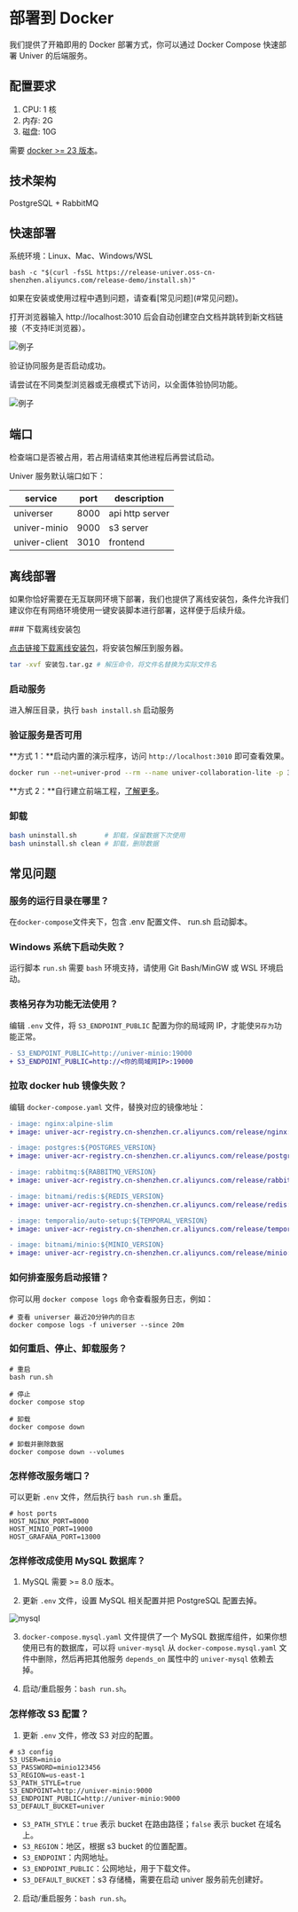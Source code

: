
# 部署到 Docker

<BadgeGroup values={[UniverTypes.GENERAL]} value={UniverTypes.GENERAL} />

我们提供了开箱即用的 Docker 部署方式，你可以通过 Docker Compose 快速部署 Univer 的后端服务。

## 配置要求

1. CPU: 1 核
2. 内存: 2G
3. 磁盘: 10G

需要 [docker >= 23 版本](https://docs.docker.com/engine/install/)。

## 技术架构

PostgreSQL + RabbitMQ

## 快速部署

系统环境：Linux、Mac、Windows/WSL

```
bash -c "$(curl -fsSL https://release-univer.oss-cn-shenzhen.aliyuncs.com/release-demo/install.sh)"
```

<Callout emoji="⚠️">
  如果在安装或使用过程中遇到问题，请查看[常见问题](#常见问题)。
</Callout>

打开浏览器输入 http://localhost:3010 后会自动创建空白文档并跳转到新文档链接（不支持IE浏览器）。

![例子](./docker/img1.png)

验证协同服务是否启动成功。

请尝试在不同类型浏览器或无痕模式下访问，以全面体验协同功能。

![例子](./docker/img2.png)

## 端口

检查端口是否被占用，若占用请结束其他进程后再尝试启动。

Univer 服务默认端口如下：

| service | port | description |
| --- | --- | --- |
| universer | 8000 | api http server |
| univer-minio | 9000 | s3 server |
| univer-client | 3010 | frontend |

## 离线部署

  如果你恰好需要在无互联网环境下部署，我们也提供了离线安装包，条件允许我们建议你在有网络环境使用一键安装脚本进行部署，这样便于后续升级。

<Steps>
  ### 下载离线安装包

  [点击链接下载离线安装包](https://univer.ai/releases/univer-server/download)，将安装包解压到服务器。

  ```bash
  tar -xvf 安装包.tar.gz # 解压命令，将文件名替换为实际文件名
  ```

  ### 启动服务

  进入解压目录，执行 `bash install.sh` 启动服务

  ### 验证服务是否可用

  **方式 1：**启动内置的演示程序，访问 `http://localhost:3010` 即可查看效果。
  ```bash
  docker run --net=univer-prod --rm --name univer-collaboration-lite -p 3010:3010 univer-acr-registry.cn-shenzhen.cr.aliyuncs.com/release/univer-collaboration-lite:latest
  ```

  **方式 2：**自行建立前端工程，[了解更多](/guides/sheet/getting-started/quickstart#install-and-run-the-frontend)。
</Steps>

### 卸载

```bash
bash uninstall.sh       # 卸载，保留数据下次使用
bash uninstall.sh clean # 卸载，删除数据
```

## 常见问题

### 服务的运行目录在哪里？

在`docker-compose`文件夹下，包含 .env 配置文件、 run.sh 启动脚本。

### Windows 系统下启动失败？

运行脚本 `run.sh` 需要 `bash` 环境支持，请使用 Git Bash/MinGW 或 WSL 环境启动。

### 表格另存为功能无法使用？

编辑 `.env` 文件，将 `S3_ENDPOINT_PUBLIC` 配置为你的局域网 IP，才能使`另存为`功能正常。

```diff
- S3_ENDPOINT_PUBLIC=http://univer-minio:19000
+ S3_ENDPOINT_PUBLIC=http://<你的局域网IP>:19000
```

### 拉取 docker hub 镜像失败？

编辑 `docker-compose.yaml` 文件，替换对应的镜像地址：
```diff
- image: nginx:alpine-slim
+ image: univer-acr-registry.cn-shenzhen.cr.aliyuncs.com/release/nginx:alpine-slim

- image: postgres:${POSTGRES_VERSION}
+ image: univer-acr-registry.cn-shenzhen.cr.aliyuncs.com/release/postgres:${POSTGRES_VERSION}

- image: rabbitmq:${RABBITMQ_VERSION}
+ image: univer-acr-registry.cn-shenzhen.cr.aliyuncs.com/release/rabbitmq:${RABBITMQ_VERSION}

- image: bitnami/redis:${REDIS_VERSION}
+ image: univer-acr-registry.cn-shenzhen.cr.aliyuncs.com/release/redis:${REDIS_VERSION}

- image: temporalio/auto-setup:${TEMPORAL_VERSION}
+ image: univer-acr-registry.cn-shenzhen.cr.aliyuncs.com/release/temporal:${TEMPORAL_VERSION}

- image: bitnami/minio:${MINIO_VERSION}
+ image: univer-acr-registry.cn-shenzhen.cr.aliyuncs.com/release/minio:${MINIO_VERSION}
```

### 如何排查服务启动报错？

你可以用 `docker compose logs` 命令查看服务日志，例如：

```shell
# 查看 universer 最近20分钟内的日志
docker compose logs -f universer --since 20m
```

### 如何重启、停止、卸载服务？

```shell
# 重启
bash run.sh

# 停止
docker compose stop

# 卸载
docker compose down

# 卸载并删除数据
docker compose down --volumes
```

### 怎样修改服务端口？

可以更新 `.env` 文件，然后执行 `bash run.sh` 重启。

```
# host ports
HOST_NGINX_PORT=8000
HOST_MINIO_PORT=19000
HOST_GRAFANA_PORT=13000
```

### 怎样修改成使用 MySQL 数据库？

1. MySQL 需要 >= 8.0 版本。

2. 更新 `.env` 文件，设置 MySQL 相关配置并把 PostgreSQL 配置去掉。

<Image src={mysqlImg} alt="mysql" width={500} />

3.  `docker-compose.mysql.yaml` 文件提供了一个 MySQL 数据库组件，如果你想使用已有的数据库，可以将 `univer-mysql` 从 `docker-compose.mysql.yaml` 文件中删除，然后再把其他服务 `depends_on` 属性中的 `univer-mysql` 依赖去掉。

4. 启动/重启服务：`bash run.sh`。

### 怎样修改 S3 配置？

1. 更新 `.env` 文件，修改 S3 对应的配置。
```shell
# s3 config
S3_USER=minio
S3_PASSWORD=minio123456
S3_REGION=us-east-1
S3_PATH_STYLE=true
S3_ENDPOINT=http://univer-minio:9000
S3_ENDPOINT_PUBLIC=http://univer-minio:9000
S3_DEFAULT_BUCKET=univer
```

- `S3_PATH_STYLE`：`true` 表示 bucket 在路由路径；`false` 表示 bucket 在域名上。
- `S3_REGION`：地区，根据 s3 bucket 的位置配置。
- `S3_ENDPOINT`：内网地址。
- `S3_ENDPOINT_PUBLIC`：公网地址，用于下载文件。
- `S3_DEFAULT_BUCKET`：s3 存储桶，需要在启动 univer 服务前先创建好。

2. 启动/重启服务：`bash run.sh`。